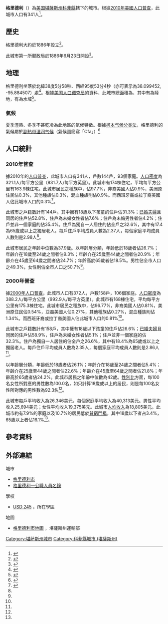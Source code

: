 {{noteTA
|G1=USState
}}
{{Infobox settlement
|name = 格里德利
|native_name = Gridley
|settlement_type = [[城市|城市]]
|nickname = 
|motto =
|image_skyline = 
|image_caption = 
|image_flag = 
|image_seal =
|image_map = Coffey_County_Kansas_Incorporated_and_Unincorporated_areas_Gridley_Highlighted.svg
|map_caption = 格里德利於[[科菲縣_(堪薩斯州)|科菲縣]]及[[堪薩斯州|堪薩斯州]]之地理位置
|image_map1 = Map of Coffey Co, Ks, USA.png
|map_caption1 = {{le|堪薩斯州運輸部|Kansas Department of Transportation}}的[[科菲縣_(堪薩斯州)|科菲縣]]地圖（[[:File:Kansas_official_transportation_map_legend.png|圖例]]）
|subdivision_type = [[世界政區索引|國家]]
|subdivision_name = [[美国|美国]]
|subdivision_type1 = [[美國行政區劃|州]]
|subdivision_name1 = [[堪薩斯州|堪薩斯州]]
|subdivision_type2 = [[堪萨斯州行政区划|縣]]
|subdivision_name2 = [[科菲縣_(堪薩斯州)|科菲縣]]
|government_footnotes = 
|government_type = 
|leader_title = 
|leader_name = 
|leader_title1 = 
|leader_name1 = 
|established_title = 
|established_date =
|area_footnotes = <ref name ="Gazetteer files"/>
|area_total_sq_mi = 0.47
|area_land_sq_mi = 0.41
|area_water_sq_mi = 0.06
|area_total_km2 = 1.22
|area_land_km2 = 1.06
|area_water_km2 = 0.16
|population_as_of = [[2010年美國人口普查|2010]]
|population_est = 337
|pop_est_as_of = 2012<ref name="2012 Pop Estimate">{{cite web|title=Population Estimates|url=http://www.census.gov/popest/data/cities/totals/2012/SUB-EST2012.html|publisher=[[美国人口调查局|美国人口调查局]]|accessdate=2013-05-29|archive-url=https://www.webcitation.org/6HQu4Spqa?url=http://www.census.gov/popest/data/cities/totals/2012/SUB-EST2012.html|archive-date=2013-06-17|dead-url=yes}}</ref>
|population_total = 341
|population_footnotes = <ref name ="FactFinder"/>
|population_density_sq_mi = auto
|population_density_km2 = auto
|timezone = [[北美中部时区|CST]]
|utc_offset = -6
|timezone_DST = CDT
|utc_offset_DST = -5
|elevation_footnotes = 
|elevation_m = 348
|elevation_ft = 1142
|coordinates_display = inline,title
|coordinates_type = region:US_type:city
|latd = 38 |latm = 05 |lats = 58 |latNS = N
|longd = 95 |longm = 53 |longs = 04 |longEW = W
|postal_code_type = [[美國郵區編號|郵區編號]]
|postal_code = 66852
|area_code = [[電話區號620|620]]
|blank_name = [[聯邦資料處理標準|FIPS代碼]]
|blank_info = 20-28850 <ref name="GR2">{{cite web|url=http://factfinder2.census.gov|publisher=[[美国人口调查局|美国人口调查局]]|accessdate=2008-01-31|title=American FactFinder|archive-date=2013-09-11|archive-url=https://web.archive.org/web/20130911234518/http://factfinder2.census.gov/|dead-url=no}}</ref>
|blank1_name = [[地名信息系统|GNIS編號]]
|blank1_info = 0478069 <ref name="GR3">{{cite web|url=http://geonames.usgs.gov|accessdate=2008-01-31|title=US Board on Geographic Names|publisher=[[美國地質調查局|美國地質調查局]]|date=2007-10-25|archive-date=2012-02-26|archive-url=https://www.webcitation.org/65jET5cdV?url=http://geonames.usgs.gov/|dead-url=no}}</ref>
|website = [http://www.gridleyks.org/ gridleyks.org]
|footnotes = 
}}

'''格里德利'''（{{lang|en|'''Gridley'''}}）為[[美国|美国]][[堪薩斯州|堪薩斯州]][[科菲縣_(堪薩斯州)|科菲縣]]轄下的城市。根據[[2010年美國人口普查|2010年美國人口普查]]，此城市人口有341人<ref name="Census2010">{{cite web|title=2010 City Population and Housing Occupancy Status|url=http://factfinder2.census.gov/faces/tableservices/jsf/pages/productview.xhtml?pid=DEC_10_PL_GCTPL2.ST13&prodType=table|publisher=U.S. Census Bureau|accessdate=February 3, 2012|archive-date=2014-12-18|archive-url=https://web.archive.org/web/20141218203744/http://factfinder2.census.gov/faces/tableservices/jsf/pages/productview.xhtml?pid=DEC_10_PL_GCTPL2.ST13&prodType=table|dead-url=no}}</ref>。

==歷史==
格里德利大約於1886年設立<ref>{{cite book | url=http://books.google.com/books?id=5zdAAQAAMAAJ&pg=PA165#v=onepage&q&f=false | title=Biennial Report of the Board of Directors of the Kansas State Historical Society | publisher=Kansas State Printing Plant | author=Kansas State Historical Society | year=1916 | pages=165 | access-date=2016-05-14 | archive-date=2014-07-06 | archive-url=https://web.archive.org/web/20140706195615/http://books.google.com/books?id=5zdAAQAAMAAJ&pg=PA165#v=onepage&q&f=false | dead-url=no }}</ref>。

此城市第一所郵政局於1886年6月23日開設<ref>{{cite web|url=http://www.kshs.org/geog/geog_postoffices/search/county:CF |title=Kansas Post Offices, 1828-1961 (archived) |publisher=Kansas Historical Society |accessdate=6 June 2014 |deadurl=yes |archiveurl=https://web.archive.org/web/20131009123958/http://www.kshs.org/geog/geog_postoffices/search/county:CF |archivedate=October 9, 2013 }}</ref>。

==地理==
格里德利坐落於北緯38度5分58秒、西經95度53分4秒（亦可表示為38.099452, -95.884507）處<ref name="GR1">{{cite web|url=http://www.census.gov/geo/www/gazetteer/gazette.html|publisher=[[美国人口调查局|美国人口调查局]]|accessdate=2011-04-23|date=2011-02-12|title=US Gazetteer files: 2010, 2000, and 1990|archive-url=https://web.archive.org/web/20110102044750/http://www.census.gov/geo/www/gazetteer/gazette.html|archive-date=2011-01-02|dead-url=yes}}</ref>。根據[[美国人口调查局|美国人口调查局]]的資料，此城市總面積為{{convert|1.22|sqkm|sqmi|2}}，其中有{{convert|1.06|sqkm|sqmi|2}}為陸地，有{{convert|0.16|sqkm|sqmi|2}}為水域<ref name ="Gazetteer files">{{cite web|title=US Gazetteer files 2010|url=http://www.census.gov/geo/www/gazetteer/files/Gaz_places_national.txt|publisher=[[美国人口调查局|美国人口调查局]]|accessdate=2012-07-06|archive-url=https://www.webcitation.org/699nOulzi?url=http://www.census.gov/geo/www/gazetteer/files/Gaz_places_national.txt|archive-date=2012-07-14|dead-url=yes}}</ref>。

===氣候===
夏季溼熱、冬季不甚乾冷為此地區的氣候特徵。根據[[柯本气候分类法|柯本气候分类法]]，格里德利的氣候屬於[[副热带湿润气候|副热带湿润气候]]（氣候圖簡寫「Cfa」）<ref>{{Cite web |url=http://www.weatherbase.com/weather/weather-summary.php3?s=752341&cityname=Gridley%2C+Kansas%2C+United+States+of+America&units= |title=Climate Summary for Gridley, Kansas |accessdate=2016-05-14 |archive-date=2016-03-04 |archive-url=https://web.archive.org/web/20160304040557/http://www.weatherbase.com/weather/weather-summary.php3?s=752341&cityname=Gridley,+Kansas,+United+States+of+America&units= |dead-url=no }}</ref>

==人口統計==
{{US Census population
|align=left
|1920= 321
|1930= 434
|1940= 418
|1950= 360
|1960= 321
|1970= 328
|1980= 404
|1990= 356
|2000= 372
|2010= 341
|estyear=2014
|estimate=337
|estref=<ref name="USCensusEst2014">{{cite web|url=http://www.census.gov/popest/data/cities/totals/2014/SUB-EST2014.html|title=Annual Estimates of the Resident Population for Incorporated Places: April 1, 2010 to July 1, 2014|accessdate=June 4, 2015|archive-url=https://web.archive.org/web/20150523034651/https://www.census.gov/popest/data/cities/totals/2014/SUB-EST2014.html|archive-date=2015-05-23|dead-url=yes}}</ref>
|align-fn=center
|footnote=[http://www.census.gov/prod/www/abs/decennial/ U.S. Decennial Census]
}}

===2010年普查===
據2010年的[[2010年美國人口普查|人口普查]]，此城市人口有341人，戶數144戶，93個家庭。[[人口密度|人口密度]]為321.1人/每平方公里（831.7人/每平方英里）。此城市有174棟住宅，平均每平方公里有163.9棟住宅。此城市居民之種族中，{{le|美國種族和民族|Race and ethnicity in the United States Census|白人}}佔97.7%，非裔美國人佔0.9%，美洲原住民佔0.3%，其他種族佔0.3%，混血種族則佔0.9%。而西班牙裔或拉丁裔美國人佔此城市人口的0.3%<ref name ="FactFinder">{{cite web|title=American FactFinder|url=http://factfinder2.census.gov/faces/nav/jsf/pages/index.xhtml|publisher=[[美国人口调查局|美国人口调查局]]|accessdate=2012-07-06|archive-date=2015-03-28|archive-url=https://web.archive.org/web/20150328095433/http://factfinder2.census.gov/faces/nav/jsf/pages/index.xhtml|dead-url=no}}</ref>。

此城市之戶籍數計有144戶。其中擁有18歲以下孩童的住戶佔31.3%；[[婚姻|已婚夫婦]]且同居的住戶佔52.8%，住戶為未婚女性者佔7.6%；住戶為未婚男性者佔4.2%；住戶並非一個家庭的佔35.4%。住戶為獨自一人居住的佔全戶之32.6%，其中有17.4為65歲或以上之獨居老人。每戶住戶平均成員人數為2.37人，每個家庭平均成員人數則是2.98人<ref name ="FactFinder"/>。

此城市居民之年齡中位數為37.9歲。以年齡層分類，年齡低於18歲者佔26.7%；年齡介在18歲至24歲之間者佔9.3%；年齡介在25歲至44歲之間者佔20.9%；年齡介在45歲至64歲之間者佔24.7%；年齡高於65歲者佔18.5%。男性佔全市人口之49.3%，女性則佔全市人口之50.7%<ref name ="FactFinder"/>。

===2000年普查===
據[[2000年美國人口普查|2000年人口普查]]，此城市人口有372人，戶數158戶，106個家庭。[[人口密度|人口密度]]為388.2人/每平方公里（992.9人/每平方英里）。此城市有168棟住宅，平均每平方公里有175.3棟住宅。此城市居民之種族中，{{le|美國種族和民族|Race and ethnicity in the United States Census|白人}}佔96.77%，非裔美國人佔0.81%，美洲原住民佔0.54%，亞裔美國人佔0.27%，其他種族佔0.27%，混血種族則佔1.34%。而西班牙裔或拉丁裔美國人佔此城市人口的0.81%<ref name="GR2" />。

此城市之戶籍數計有158戶，其中擁有18歲以下孩童的住戶佔26.6%；[[婚姻|已婚夫婦]]且同居的住戶佔58.9%，住戶為未婚女性者佔5.1%；住戶並非一個家庭的佔32.3%。住戶為獨自一人居住的佔全戶之26.6%，其中有18.4%為65歲或以上之獨居老人。每戶住戶平均成員人數為2.35人，每個家庭平均成員人數則是2.86人<ref name="GR2" />。

以年齡層分類，年齡低於18歲者佔26.1%；年齡介在18歲至24歲之間者佔5.4%；年齡介在25歲至44歲之間者佔22.6%；年齡介在45歲至64歲之間者佔21.8%；年齡高於65歲者佔24.2%。此城市居民之年齡中位數為42歲。[[性別比|性別比]]方面，每100名女性所對應的男性數為100.0名，如只計算18歲或以上的居民，則是每100名女性所對應的男性數為92.3名<ref name="GR2" />。

此城市每戶平均收入為26,346美元，每個家庭平均收入為40,313美元。男性平均收入25,694美元；女性平均收入19,375美元。此城市[[人均收入|人均收入]]為18,805美元。此城市約有7.9%的家庭以及10.7%的居民低於[[貧窮門檻|貧窮門檻]]，其中18歲以下者占3.4%，65歲以上者佔16.1%<ref name="GR2" />。

==參考資料==
{{Reflist|30em}}

==外部連結==
{{Commons category|Gridley, Kansas}}
{{Portal|堪薩斯州}}
;城市
* [http://www.gridleyks.org/ 格里德利市] {{Wayback|url=http://www.gridleyks.org/ |date=20160129040943 }}
* [https://web.archive.org/web/20111213110625/http://www.lkm.org/directory/cities.php?ID=457 格里德利—公職人員名錄]
;學校
* [http://usd245ks.org/ USD 245] {{Wayback|url=http://usd245ks.org/ |date=20160526180455 }}，所在學區
;地圖
* [http://www.ksdot.org/Assets/wwwksdotorg/bureaus/burTransPlan/maps/city-pdf/gridley.pdf 格里德利市地圖] {{Wayback|url=http://www.ksdot.org/Assets/wwwksdotorg/bureaus/burTransPlan/maps/city-pdf/gridley.pdf |date=20160304070113 }}，堪薩斯州運輸部

{{科菲縣 (堪薩斯州)}}

{{DEFAULTSORT:Gridley}}
[[Category:堪萨斯州城市|Category:堪萨斯州城市]]
[[Category:科菲縣城市_(堪薩斯州)|Category:科菲縣城市 (堪薩斯州)]]